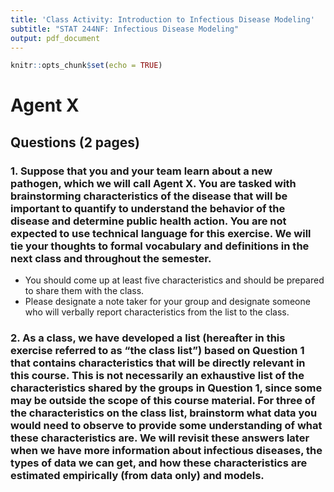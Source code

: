 ---
title: 'Class Activity: Introduction to Infectious Disease Modeling'
subtitle: "STAT 244NF: Infectious Disease Modeling"
output: pdf_document
---

```{r setup, include=FALSE}
knitr::opts_chunk$set(echo = TRUE)
```

# Agent X

## Questions (2 pages)

### 1. Suppose that you and your team learn about a new pathogen, which we will call Agent X. You are tasked with brainstorming characteristics of the disease that will be important to quantify to understand the behavior of the disease and determine public health action. You are not expected to use technical language for this exercise. We will tie your thoughts to formal vocabulary and definitions in the next class and throughout the semester. 

- You should come up at least five characteristics and should be prepared to share them with the class. 
- Please designate a note taker for your group and designate someone who will verbally report characteristics from the list to the class.

\newpage







### 2. As a class, we have developed a list (hereafter in this exercise referred to as "the class list") based on Question 1 that contains characteristics that will be directly relevant in this course. This is not necessarily an exhaustive list of the characteristics shared by the groups in Question 1, since some may be outside the scope of this course material. For three of the characteristics on the class list, brainstorm what data you would need to observe to provide some understanding of what these characteristics are. We will revisit these answers later when we have more information about infectious diseases, the types of data we can get, and how these characteristics are estimated empirically (from data only) and models.
